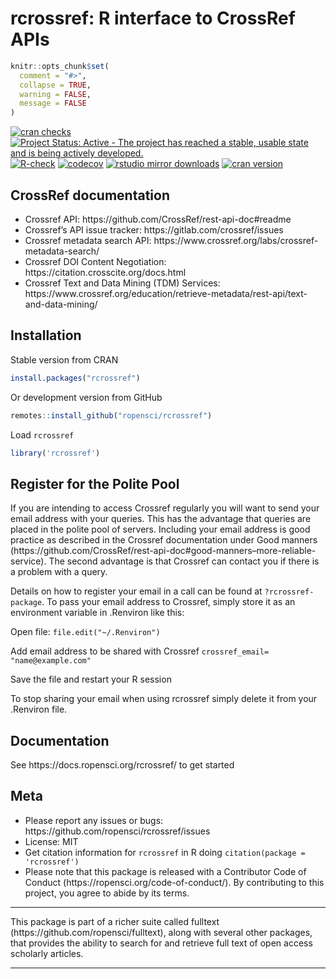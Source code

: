 rcrossref: R interface to CrossRef APIs
=======================================

```r
knitr::opts_chunk$set(
  comment = "#>",
  collapse = TRUE,
  warning = FALSE,
  message = FALSE
)
```

[![cran checks](https://cranchecks.info/badges/worst/rcrossref)](https://cranchecks.info/pkgs/rcrossref)
[![Project Status: Active - The project has reached a stable, usable state and is being actively developed.](https://www.repostatus.org/badges/latest/active.svg)](https://www.repostatus.org/#active)
[![R-check](https://github.com/ropensci/rcrossref/workflows/R-check/badge.svg)](https://github.com/ropensci/rcrossref/actions/)
[![codecov](https://codecov.io/gh/ropensci/rcrossref/branch/master/graph/badge.svg)](https://codecov.io/gh/ropensci/rcrossref)
[![rstudio mirror downloads](https://cranlogs.r-pkg.org/badges/rcrossref)](https://github.com/r-hub/cranlogs.app)
[![cran version](https://www.r-pkg.org/badges/version/rcrossref)](https://cran.r-project.org/package=rcrossref)

## CrossRef documentation

* Crossref API: https://github.com/CrossRef/rest-api-doc#readme
* Crossref's API issue tracker: https://gitlab.com/crossref/issues
* Crossref metadata search API: https://www.crossref.org/labs/crossref-metadata-search/
* Crossref DOI Content Negotiation: https://citation.crosscite.org/docs.html
* Crossref Text and Data Mining (TDM) Services: https://www.crossref.org/education/retrieve-metadata/rest-api/text-and-data-mining/

## Installation

Stable version from CRAN

```r
install.packages("rcrossref")
```

Or development version from GitHub

```r
remotes::install_github("ropensci/rcrossref")
```

Load `rcrossref`

```r
library('rcrossref')
```

## Register for the Polite Pool

If you are intending to access Crossref regularly you will want to send your email address with your queries. This has the advantage that queries are placed in the polite pool of servers. Including your email address is good practice as described in the Crossref documentation under Good manners (https://github.com/CrossRef/rest-api-doc#good-manners--more-reliable-service). The second advantage is that Crossref can contact you if there is a problem with a query.

Details on how to register your email in a call can be found at `?rcrossref-package`. To pass your email address to Crossref, simply store it as an environment variable in .Renviron like this:

Open file: `file.edit("~/.Renviron")`

Add email address to be shared with Crossref `crossref_email= "name@example.com"`

Save the file and restart your R session

To stop sharing your email when using rcrossref simply delete it from your .Renviron file. 

## Documentation

See https://docs.ropensci.org/rcrossref/ to get started

## Meta

* Please report any issues or bugs: https://github.com/ropensci/rcrossref/issues
* License: MIT
* Get citation information for `rcrossref` in R doing `citation(package = 'rcrossref')`
* Please note that this package is released with a Contributor Code of Conduct (https://ropensci.org/code-of-conduct/). By contributing to this project, you agree to abide by its terms.

---

This package is part of a richer suite called fulltext (https://github.com/ropensci/fulltext), along with several other packages, that provides the ability to search for and retrieve full text of open access scholarly articles.

---
